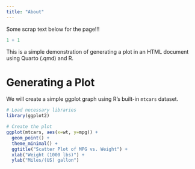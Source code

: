 ```yaml
---
title: "About"
---
```


Some scrap text below for the page!!!

```r
1 + 1
```

This is a simple demonstration of generating a plot in an HTML document using Quarto (.qmd) and R.

# Generating a Plot

We will create a simple ggplot graph using R's built-in `mtcars` dataset.

```r
# Load necessary libraries
library(ggplot2)

# Create the plot
ggplot(mtcars, aes(x=wt, y=mpg)) +
  geom_point() +
  theme_minimal() +
  ggtitle("Scatter Plot of MPG vs. Weight") +
  xlab("Weight (1000 lbs)") +
  ylab("Miles/(US) gallon")
```

